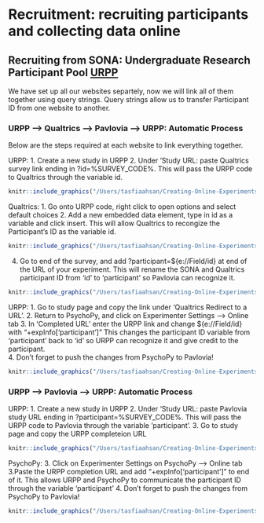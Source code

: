 # **Recruitment:** recruiting participants and collecting data online

## Recruiting from SONA: Undergraduate Research Participant Pool [URPP](https://yorku.sona-systems.com/)

We have set up all our websites separtely, now we will link all of them together using query strings. Query strings allow us to transfer Participant ID from one website to another. 

### URPP --> Qualtrics --> Pavlovia --> URPP: Automatic Process

Below are the steps required at each website to link everything together. 

URPP:
1. Create a new study in URPP
2. Under 'Study URL: paste Qualtrics survey link ending in ?id=%SURVEY_CODE%. This will pass the URPP code to Qualtrics through the variable id. 
```r
knitr::include_graphics("/Users/tasfiaahsan/Creating-Online-Experiments-with-PsychoPy/images/survey_code.png")
```

Qualtrics:
1. Go onto URPP code, right click to open options and select default choices
2. Add a new embedded data element, type in id as a variable and click insert. This will allow Qualtrics to recongize the Participant's ID as the variable id.
```r
knitr::include_graphics("/Users/tasfiaahsan/Creating-Online-Experiments-with-PsychoPy/images/qualtrics_urpp.png")
```
4. Go to end of the survey, and add ?participant=${e://Field/id} at end of the URL of your experiment. This will rename the SONA and Qualtrics participant ID from 'id' to 'participant' so Pavlovia can recognize it. 
```r
knitr::include_graphics("/Users/tasfiaahsan/Creating-Online-Experiments-with-PsychoPy/images/qualtrics_urpp_end.png")
```

URPP:
1. Go to study page and copy the link under 'Qualtrics Redirect to a URL'.
2. Return to PsychoPy, and click on Experimenter Settings --> Online tab
3. In 'Completed URL' enter the URPP link and change ${e://Field/id} with "+expInfo['participant']" This changes the participant ID variable from 'participant' back to 'id' so URPP can recognize it and give credit to the participant.  
4. Don't forget to push the changes from PsychoPy to Pavlovia!

```r
knitr::include_graphics("/Users/tasfiaahsan/Creating-Online-Experiments-with-PsychoPy/images/urpp_psychopy.png")
```

### URPP --> Pavlovia --> URPP: Automatic Process

URPP:
1. Create a new study in URPP
2. Under 'Study URL: paste Pavlovia study URL ending in ?participant=%SURVEY_CODE%. This will pass the URPP code to Pavlovia through the variable 'participant'. 
3. Go to study page and copy the URPP completeion URL

```r
knitr::include_graphics("/Users/tasfiaahsan/Creating-Online-Experiments-with-PsychoPy/images/urpp_pavlovia.png")
```

PsychoPy:
3. Click on Experimenter Settings on PsychoPy --> Online tab
3.Paste the URPP completion URL and add "+expInfo['participant']" to end of it. This allows URPP and PsychoPy to communicate the participant ID through the variable 'participant' 
4. Don't forget to push the changes from PsychoPy to Pavlovia!

```r
knitr::include_graphics("/Users/tasfiaahsan/Creating-Online-Experiments-with-PsychoPy/images/urpp_psychopy.png")
```

